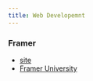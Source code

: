 ```yaml
---
title: Web Developemnt
---
```


### Framer

- [site](https://www.framer.com/)
- [Framer University](https://twitter.com/learnframer)